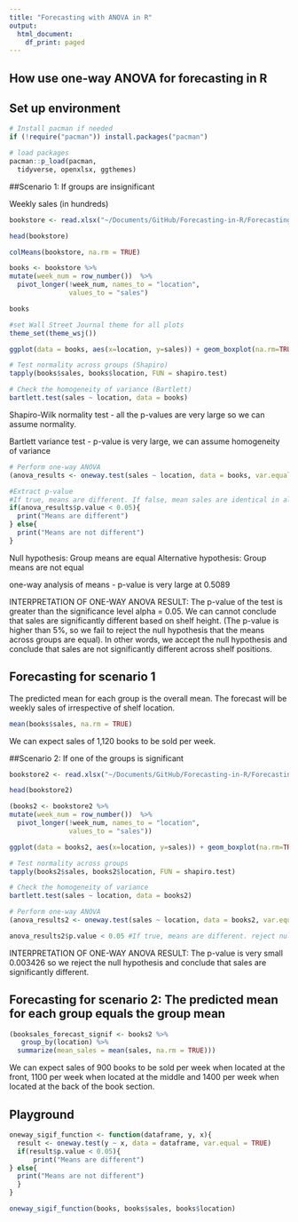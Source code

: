```yaml
---
title: "Forecasting with ANOVA in R"
output:
  html_document:
    df_print: paged
---
```


## How use one-way ANOVA for forecasting in R


## Set up environment


```r
# Install pacman if needed
if (!require("pacman")) install.packages("pacman")

# load packages
pacman::p_load(pacman,
  tidyverse, openxlsx, ggthemes)
```


##Scenario 1: If groups are insignificant

Weekly sales (in hundreds)

```r
bookstore <- read.xlsx("~/Documents/GitHub/Forecasting-in-R/Forecasting-in-R/datasets/OnewayANOVA.xlsx", skipEmptyRows = TRUE, sheet = "insignificant")

head(bookstore)
```

```r
colMeans(bookstore, na.rm = TRUE)
```



```r
books <- bookstore %>% 
mutate(week_num = row_number())  %>%
  pivot_longer(!week_num, names_to = "location",
               values_to = "sales")

books
```


```r
#set Wall Street Journal theme for all plots
theme_set(theme_wsj())

ggplot(data = books, aes(x=location, y=sales)) + geom_boxplot(na.rm=TRUE) + ggtitle("Book sales by shelf location")
```



    
```r
# Test normality across groups (Shapiro)
tapply(books$sales, books$location, FUN = shapiro.test)

# Check the homogeneity of variance (Bartlett)
bartlett.test(sales ~ location, data = books)

```

Shapiro-Wilk normality test - all the p-values are very large so we can assume normality.

Bartlett variance test - p-value is very large, we can assume homogeneity of variance



```r
# Perform one-way ANOVA 
(anova_results <- oneway.test(sales ~ location, data = books, var.equal = TRUE))

#Extract p-value
#If true, means are different. If false, mean sales are identical in all shelf positions.
if(anova_results$p.value < 0.05){
  print("Means are different")
} else{
  print("Means are not different")
}
```

Null hypothesis: Group means are equal
Alternative hypothesis: Group means are not equal

one-way analysis of means - p-value is very large at 0.5089



INTERPRETATION OF ONE-WAY ANOVA RESULT:
    The p-value of the test is greater than the significance level alpha = 0.05. We can cannot conclude that sales are significantly different based on shelf height. (The p-value is higher than 5%, so we fail to reject the null hypothesis that the means across groups are equal). In other words, we accept the null hypothesis and conclude that sales are not significantly different across shelf positions.
    

## Forecasting for scenario 1

The predicted mean for each group is the overall mean. The forecast will be weekly sales of irrespective of shelf location.


```r
mean(books$sales, na.rm = TRUE)
```

We can expect sales of 1,120 books to be sold per week.




##Scenario 2: If one of the groups is significant

```r
bookstore2 <- read.xlsx("~/Documents/GitHub/Forecasting-in-R/Forecasting-in-R/datasets/OnewayANOVA.xlsx", skipEmptyRows = TRUE, sheet = "significant")

head(bookstore2)
```

```r
(books2 <- bookstore2 %>% 
mutate(week_num = row_number())  %>%
  pivot_longer(!week_num, names_to = "location",
               values_to = "sales"))
```


```r
ggplot(data = books2, aes(x=location, y=sales)) + geom_boxplot(na.rm=TRUE)+ ggtitle("Book sales by shelf location", subtitle = "scenario 2")
```

```r
# Test normality across groups
tapply(books2$sales, books2$location, FUN = shapiro.test)

# Check the homogeneity of variance
bartlett.test(sales ~ location, data = books2)
```

```r
# Perform one-way ANOVA 
(anova_results2 <- oneway.test(sales ~ location, data = books2, var.equal = TRUE))

anova_results2$p.value < 0.05 #If true, means are different. reject null hypothesis and alternative hypothesis is true. if false, mean sales are identical in all shelf positions.
```

INTERPRETATION OF ONE-WAY ANOVA RESULT:
The p-value is very small 0.003426 so we reject the null hypothesis and conclude that sales are significantly different.

## Forecasting for scenario 2: The predicted mean for each group equals the group mean

```r
(booksales_forecast_signif <- books2 %>% 
   group_by(location) %>% 
  summarize(mean_sales = mean(sales, na.rm = TRUE)))
```

We can expect sales of 900 books to be sold per week when located at the front, 1100 per week when located at the middle and 1400 per week when located at the back of the book section.

## Playground
```r
oneway_sigif_function <- function(dataframe, y, x){
  result <- oneway.test(y ~ x, data = dataframe, var.equal = TRUE)
  if(result$p.value < 0.05){
      print("Means are different")
} else{
  print("Means are not different")
  }
}

oneway_sigif_function(books, books$sales, books$location)
```

